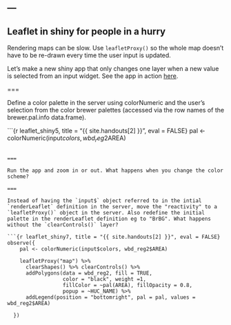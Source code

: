---
---

## Leaflet in shiny for people in a hurry

Rendering maps can be slow. Use `leafletProxy()` so the whole map doesn't have to be re-drawn every time the user input is updated. 

Let's make a new shiny app that only changes one layer when a new value is selected from an input widget. See the app in action [here](https://shiny.sesync.org/apps/leaflet-in-R-shinydemo2/). 

===

Define a color palette in the server using colorNumeric and the user's selection from the color brewer palettes (accessed via the row names of the brewer.pal.info data.frame).

```{r leaflet_shiny5, title = "{{ site.handouts[2] }}", eval = FALSE}
pal <- colorNumeric(input$colors, wbd_reg2$AREA)

```

===

Run the app and zoom in or out. What happens when you change the color scheme? 

===

Instead of having the `input$` object referred to in the intial `renderLeaflet` definition in the server, move the "reactivity" to a `leafletProxy()` object in the server. Also redefine the initial palette in the renderLeaflet definition eg to "BrBG". What happens without the `clearControls()` layer? 

```{r leaflet_shiny7, title = "{{ site.handouts[2] }}", eval = FALSE}
observe({
    pal <- colorNumeric(input$colors, wbd_reg2$AREA)

    leafletProxy("map") %>%
      clearShapes() %>% clearControls() %>%
      addPolygons(data = wbd_reg2, fill = TRUE,
                  color = "black", weight =1,
                  fillColor = ~pal(AREA), fillOpacity = 0.8,
                  popup = ~HUC_NAME) %>%
      addLegend(position = "bottomright", pal = pal, values = wbd_reg2$AREA)

  })
```
